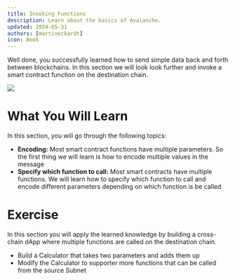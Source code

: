 ```yaml
---
title: Invoking Functions
description: Learn about the basics of Avalanche.
updated: 2024-05-31
authors: [martineckardt]
icon: Book
---
```


Well done, you successfully learned how to send simple data back and forth between blockchains. In this section we will look look further and invoke a smart contract function on the destination chain. 

![](/common-images/teleporter/invoking-functions.png)

# What You Will Learn

In this section, you will go through the following topics:

- **Encoding:** Most smart contract functions have multiple parameters. So the first thing we will learn is how to encode multiple values in the message
- **Specify which function to call:** Most smart contracts have multiple functions. We will learn how to specify which function to call and encode different parameters depending on which function is be called

# Exercise

In this section you will apply the learned knowledge by building a cross-chain dApp where multiple functions are called on the destination chain.

- Build a Calculator that takes two parameters and adds them up
- Modify the Calculator to supporter more functions that can be called from the source Subnet
